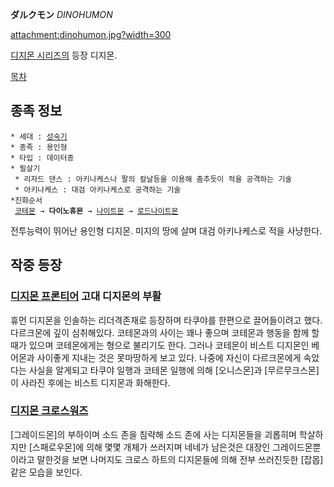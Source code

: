 '''ダルクモン''' ''DINOHUMON''

attachment:dinohumon.jpg?width=300

[[디지몬 시리즈]]의 등장 디지몬.

[[목차]]

== 종족 정보 ==
 * 세대 : [[성숙기]]
 * 종족 : 용인형
 * 타입 : 데이터종
 * 필살기 
  * 리자드 댄스 : 아키나케스나 팔의 칼날등을 이용해 춤추듯이 적을 공격하는 기술
  * 아키나케스 : 대검 아키나케스로 공격하는 기술
 *진화순서
  [[코테몬]] → '''다이노휴몬''' → [[나이트몬]] → [[로드나이트몬]]
 
전투능력이 뛰어난 용인형 디지몬. 미지의 땅에 살며 대검 아키나케스로 적을 사냥한다.

== 작중 등장 ==
=== [[디지몬 프론티어]] 고대 디지몬의 부활 ===
휴먼 디지몬을 인솔하는 리더격존재로 등장하며 타쿠야를 한편으로 끌어들이려고 했다. 다르크몬에 깊이 심취해있다. 코테몬과의 사이는 꽤나 좋으며 코테몬과 행동을 함께 할때가 있으며 코테몬에게는 형으로 불리기도 한다. 그러나 코테몬이 비스트 디지몬인 베어몬과 사이좋게 지내는 것은 못마땅하게 보고 있다. 나중에 자신이 다르크몬에게 속았다는 사실을 알게되고 타쿠야 일행과 코테몬 일행에 의해 [오니스몬]과 [무르무크스몬]이 사라진 후에는 비스트 디지몬과 화해한다.

=== [[디지몬 크로스워즈]] ===
[그레이드몬]의 부하이며 소드 존을 침략해 소드 존에 사는 디지몬들을 괴롭히며 학살하지만 [스패로우몬]에 의해 몇몇 개체가 쓰러지며 네네가 남은것은 대장인 그레이드몬뿐이라고 말한것을 보면 나머지도 크로스 하트의 디지몬들에 의해 전부 쓰러진듯한 [잡몹]같은 모습을 보인다.
